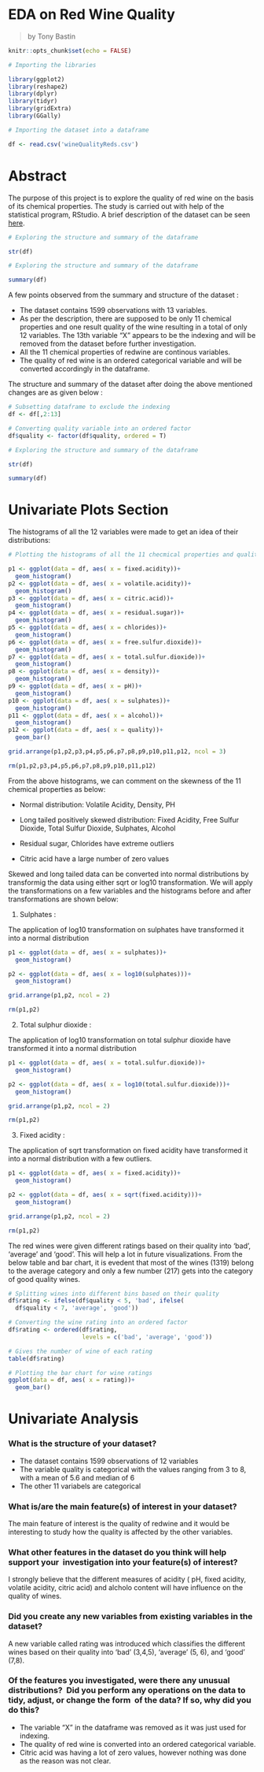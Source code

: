 EDA on Red Wine Quality 
========================================================
>by Tony Bastin

```r
knitr::opts_chunk$set(echo = FALSE)
```

```r
# Importing the libraries

library(ggplot2)
library(reshape2)
library(dplyr)
library(tidyr)
library(gridExtra)
library(GGally)
```

```r
# Importing the dataset into a dataframe

df <- read.csv('wineQualityReds.csv')

```

# Abstract

The purpose of this project is to explore the quality of red wine on the basis of its chemical properties. The study is carried out with help of the statistical program, RStudio. A brief description of the dataset can be seen [here](https://s3.amazonaws.com/udacity-hosted-downloads/ud651/wineQualityInfo.txt).


```r
# Exploring the structure and summary of the dataframe

str(df)


```


```r
# Exploring the structure and summary of the dataframe

summary(df)

```


A few points observed from the summary and structure of the dataset :

* The dataset contains 1599 observations with 13 variables.
* As per the description, there are supposed to be only 11 chemical properties and one result quality of the wine resulting in a total of only 12 variables. The 13th variable "X" appears to be the indexing and will be removed from the dataset before further investigation.
* All the 11 chemical properties of redwine are continous variables.
* The quality of red wine is an ordered categorical variable and will be converted accordingly in the dataframe.


The structure and summary of the dataset after doing the above mentioned changes are as given below :


```r
# Subsetting dataframe to exclude the indexing
df <- df[,2:13]

# Converting quality variable into an ordered factor
df$quality <- factor(df$quality, ordered = T)

```

```r
# Exploring the structure and summary of the dataframe

str(df)

summary(df)

```

# Univariate Plots Section

The histograms of all the 12 variables were made to get an idea of their distributions:

```r
# Plotting the histograms of all the 11 checmical properties and quality.

p1 <- ggplot(data = df, aes( x = fixed.acidity))+
  geom_histogram()
p2 <- ggplot(data = df, aes( x = volatile.acidity))+
  geom_histogram()
p3 <- ggplot(data = df, aes( x = citric.acid))+
  geom_histogram()
p4 <- ggplot(data = df, aes( x = residual.sugar))+
  geom_histogram()
p5 <- ggplot(data = df, aes( x = chlorides))+
  geom_histogram()
p6 <- ggplot(data = df, aes( x = free.sulfur.dioxide))+
  geom_histogram()
p7 <- ggplot(data = df, aes( x = total.sulfur.dioxide))+
  geom_histogram()
p8 <- ggplot(data = df, aes( x = density))+
  geom_histogram()
p9 <- ggplot(data = df, aes( x = pH))+
  geom_histogram()
p10 <- ggplot(data = df, aes( x = sulphates))+
  geom_histogram()
p11 <- ggplot(data = df, aes( x = alcohol))+
  geom_histogram()
p12 <- ggplot(data = df, aes( x = quality))+
  geom_bar()

grid.arrange(p1,p2,p3,p4,p5,p6,p7,p8,p9,p10,p11,p12, ncol = 3)

rm(p1,p2,p3,p4,p5,p6,p7,p8,p9,p10,p11,p12)
```

From the above histograms, we can comment on the skewness of the 11 chemical properties as below:

* Normal distribution: Volatile Acidity, Density, PH

* Long tailed positively skewed distribution: Fixed Acidity, Free Sulfur Dioxide, Total Sulfur Dioxide, Sulphates, Alcohol

* Residual sugar, Chlorides have extreme outliers

* Citric acid  have a large number of zero values

Skewed and long tailed data can be converted into normal distributions by transformig the data using either sqrt or log10 transformation. We will apply the transformations on a few variables and the histograms before and after transformations are shown below:

1) Sulphates :

The application of log10 transformation on sulphates have transformed it into a normal distribution
```r


p1 <- ggplot(data = df, aes( x = sulphates))+
  geom_histogram()

p2 <- ggplot(data = df, aes( x = log10(sulphates)))+
  geom_histogram()

grid.arrange(p1,p2, ncol = 2)

rm(p1,p2)

```

2) Total sulphur dioxide :

The application of log10 transformation on total sulphur dioxide have transformed it into a normal distribution

```r


p1 <- ggplot(data = df, aes( x = total.sulfur.dioxide))+
  geom_histogram()

p2 <- ggplot(data = df, aes( x = log10(total.sulfur.dioxide)))+
  geom_histogram()

grid.arrange(p1,p2, ncol = 2)

rm(p1,p2)

```


3) Fixed acidity :

The application of sqrt transformation on fixed acidity have transformed it into a normal distribution with a few outliers.

```r


p1 <- ggplot(data = df, aes( x = fixed.acidity))+
  geom_histogram()

p2 <- ggplot(data = df, aes( x = sqrt(fixed.acidity)))+
  geom_histogram()

grid.arrange(p1,p2, ncol = 2)

rm(p1,p2)

```


The red wines were given different ratings based on their quality into 'bad', 'average' and 'good'. This will help a lot in future visualizations. From the below table and bar chart, it is evedent that most of the wines (1319) belong to the average category and only a few number (217) gets into the category of good quality wines.



```r
# Splitting wines into different bins based on their quality 
df$rating <- ifelse(df$quality < 5, 'bad', ifelse(
  df$quality < 7, 'average', 'good'))

# Converting the wine rating into an ordered factor
df$rating <- ordered(df$rating,
                     levels = c('bad', 'average', 'good'))

# Gives the number of wine of each rating
table(df$rating)

```
```r

# Plotting the bar chart for wine ratings
ggplot(data = df, aes( x = rating))+
  geom_bar()

```


# Univariate Analysis


### What is the structure of your dataset?

* The dataset contains 1599 observations of 12 variables
* The variable quality is categorical with the values ranging from 3 to 8, with a mean of 5.6 and median of 6
* The other 11 variabels are categorical

### What is/are the main feature(s) of interest in your dataset?

The main feature of interest is the quality of redwine and it would be interesting to study how the quality is affected by the other variables.

### What other features in the dataset do you think will help support your \ investigation into your feature(s) of interest?

I strongly believe that the different measures of acidity ( pH, fixed acidity, volatile acidity, citric acid) and  alcholo content will have influence on the quality of wines.

### Did you create any new variables from existing variables in the dataset?
 A new variable called rating was introduced which classifies the different wines based on their quality into  'bad' (3,4,5), 'average' (5, 6), and 'good' (7,8).
 
### Of the features you investigated, were there any unusual distributions? \ Did you perform any operations on the data to tidy, adjust, or change the form \ of the data? If so, why did you do this?

* The variable "X" in the dataframe was removed as it was just used for indexing.
* The quality of red wine is converted into an ordered categorical variable.
* Citric acid was having a lot of zero values, however nothing was done as the reason was not clear.



